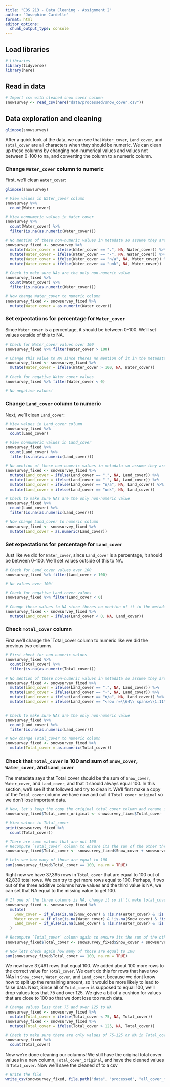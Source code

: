 ```yaml
---
title: "EDS 213 - Data Cleaning - Assignment 2"
author: "Josephine Cardelle"
format: html
editor_options: 
  chunk_output_type: console
---
```


## Load libraries

```r
# Libraries
library(tidyverse)
library(here)
```

## Read in data

```r
# Import csv with cleaned snow cover column
snowsurvey <- read_csv(here("data/processed/snow_cover.csv"))
```

## Data exploration and cleaning
```r
glimpse(snowsurvey)
```

After a quick look at the data, we can see that `Water_cover`, `Land_cover`, and `Total_cover` are all characters when they should be numeric. We can clean up these columns by changing non-numerical values and values not between 0-100 to na, and converting the column to a numeric column.

### Change `Water_cover` column to numeric

First, we'll clean `Water_cover`:

```r
glimpse(snowsurvey)

# View values in Water_cover column
snowsurvey %>%
  count(Water_cover)

# View nonnumeric values in Water_cover
snowsurvey %>%
  count(Water_cover) %>% 
  filter(is.na(as.numeric(Water_cover)))

# No mention of these non-numeric values in metadata so assume they are NA
snowsurvey_fixed <- snowsurvey %>% 
  mutate(Water_cover = ifelse(Water_cover == ".", NA, Water_cover)) %>% 
  mutate(Water_cover = ifelse(Water_cover == "-", NA, Water_cover)) %>% 
  mutate(Water_cover = ifelse(Water_cover == "n/a", NA, Water_cover)) %>% 
  mutate(Water_cover = ifelse(Water_cover == "unk", NA, Water_cover))

# Check to make sure NAs are the only non-numeric value
snowsurvey_fixed %>%
  count(Water_cover) %>% 
  filter(is.na(as.numeric(Water_cover)))

# Now change Water_cover to numeric column
snowsurvey_fixed <- snowsurvey_fixed %>% 
  mutate(Water_cover = as.numeric(Water_cover))
```


### Set expectations for percentage for `Water_cover`

Since `Water_cover` is a percentage, it should be between 0-100. We'll set values outside of this to NA. 
```r
# Check for Water_cover values over 100
snowsurvey_fixed %>% filter(Water_cover > 100)

# Change this value to NA since theres no mention of it in the metadata
snowsurvey_fixed <- snowsurvey_fixed %>% 
  mutate(Water_cover = ifelse(Water_cover > 100, NA, Water_cover))

# Check for negative Water_cover values
snowsurvey_fixed %>% filter(Water_cover < 0)

# No negative values!
```


### Change `Land_cover` column to numeric

Next, we'll clean `Land_cover`:

```r
# View values in Land_cover column
snowsurvey_fixed %>%
  count(Land_cover)

# View nonnumeric values in Land_cover
snowsurvey_fixed %>%
  count(Land_cover) %>% 
  filter(is.na(as.numeric(Land_cover)))

# No mention of these non-numeric values in metadata so assume they are NA
snowsurvey_fixed <- snowsurvey_fixed %>% 
  mutate(Land_cover = ifelse(Land_cover == ".", NA, Land_cover)) %>% 
  mutate(Land_cover = ifelse(Land_cover == "-", NA, Land_cover)) %>% 
  mutate(Land_cover = ifelse(Land_cover == "n/a", NA, Land_cover)) %>% 
  mutate(Land_cover = ifelse(Land_cover == "unk", NA, Land_cover))

# Check to make sure NAs are the only non-numeric value
snowsurvey_fixed %>%
  count(Land_cover) %>% 
  filter(is.na(as.numeric(Land_cover)))

# Now change Land_cover to numeric column
snowsurvey_fixed <- snowsurvey_fixed %>% 
  mutate(Land_cover = as.numeric(Land_cover))
```

### Set expectations for percentage for `Land_cover`

Just like we did for `Water_cover`, since `Land_cover` is a percentage, it should be between 0-100. We'll set values outside of this to NA. 

```r
# Check for Land_cover values over 100
snowsurvey_fixed %>% filter(Land_cover > 100)

# No values over 100!

# Check for negative Land_cover values
snowsurvey_fixed %>% filter(Land_cover < 0)

# Change these values to NA since theres no mention of it in the metadata
snowsurvey_fixed <- snowsurvey_fixed %>% 
  mutate(Land_cover = ifelse(Land_cover < 0, NA, Land_cover))
```

### Check `Total_cover` column

First we'll change the `Total_cover column to numeric like we did the previous two columns.
```r
# First check for non-numeric values
snowsurvey_fixed %>%
  count(Total_cover) %>% 
  filter(is.na(as.numeric(Total_cover)))

# No mention of these non-numeric values in metadata so assume they are NA
snowsurvey_fixed <- snowsurvey_fixed %>% 
  mutate(Land_cover = ifelse(Land_cover == ".", NA, Land_cover)) %>% 
  mutate(Land_cover = ifelse(Land_cover == "-", NA, Land_cover)) %>% 
  mutate(Land_cover = ifelse(Land_cover == "n/a", NA, Land_cover)) %>% 
  mutate(Land_cover = ifelse(Land_cover == "<row r=\\64\\ spans=\\1:11\\ x14ac:dyDescent=\\0.2\\>", NA, Land_cover))


# Check to make sure NAs are the only non-numeric value
snowsurvey_fixed %>%
  count(Land_cover) %>% 
  filter(is.na(as.numeric(Land_cover)))

# Now change Total_cover to numeric column
snowsurvey_fixed <- snowsurvey_fixed %>% 
  mutate(Total_cover = as.numeric(Total_cover))
```

### Check that `Total_cover` is 100 and sum of `Snow_cover`, `Water_cover`, and `Land_cover`

The metadata says that Total_cover should be the sum of `Snow_cover`, `Water_cover`, and `Land_cover`, and that it should always equal 100. In this section, we'll see if that followed and try to clean it. We'll first make a copy of the `Total_cover` column we have now and call it `Total_cover_original` so we don't lose important data. 

```r
# Now, let's keep the copy the original total_cover column and rename it
snowsurvey_fixed$Total_cover_original <- snowsurvey_fixed$Total_cover

# View values in Total_cover
print(snowsurvey_fixed %>%
  count(Total_cover))

# There are some values that are not 100
# Recompute `Total_cover` column to ensure its the sum of the other three columns
snowsurvey_fixed$Total_cover <- snowsurvey_fixed$Snow_cover + snowsurvey_fixed$Land_cover + snowsurvey_fixed$Water_cover

# Lets see how many of those are equal to 100
sum(snowsurvey_fixed$Total_cover == 100, na.rm = TRUE)
```


Right now we have 37,395 rows in `Total_cover` that are equal to 100 out of 42,830 total rows. We can try to get more rows equal to 100. Perhaps, if two out of the three additive columns have values and the third value is NA, we can set that NA equal to the missing value to get 100. 

```r
# If one of the three columns is NA, change it so it'll make total_cover 100
snowsurvey_fixed <- snowsurvey_fixed %>% 
  mutate(
    Snow_cover = if_else(is.na(Snow_cover) & !is.na(Water_cover) & !is.na(Land_cover), 100 - Water_cover - Land_cover, Snow_cover),
    Water_cover = if_else(is.na(Water_cover) & !is.na(Snow_cover) & !is.na(Land_cover), 100 - Snow_cover - Land_cover, Water_cover),
    Land_cover = if_else(is.na(Land_cover) & !is.na(Water_cover) & !is.na(Snow_cover), 100 - Water_cover - Snow_cover, Land_cover)
  )

# Recompute `Total_cover` column again to ensure its the sum of the other three columns
snowsurvey_fixed$Total_cover <- snowsurvey_fixed$Snow_cover + snowsurvey_fixed$Land_cover + snowsurvey_fixed$Water_cover

# Now lets check again how many of those are equal to 100
sum(snowsurvey_fixed$Total_cover == 100, na.rm = TRUE)
```

We now have 37,491 rows that equal 100. We added about 100 more rows to the correct value for `Total_cover`. We can't do this for rows that have two NAs in `Snow_cover`, `Water_cover`, and `Land_cover`, because we dont know how to split up the remaining amount, so it would be more likely to lead to false data. Next, Since all of `Total_cover` is supposed to equal 100, we'll drop values less that 75 and over 125. We give a bit of a cushion for values that are close to 100 so that we dont lose too much data.

```r
# Change values less that 75 and over 125 to NA 
snowsurvey_fixed <- snowsurvey_fixed %>% 
  mutate(Total_cover = ifelse(Total_cover < 75, NA, Total_cover))
snowsurvey_fixed <- snowsurvey_fixed %>% 
  mutate(Total_cover = ifelse(Total_cover > 125, NA, Total_cover))

# Check to make sure there are only values of 75-125 or NA in Total_cover
snowsurvey_fixed %>%
  count(Total_cover)
```


Now we're done cleaning our columns! We still have the original total cover values in a new column, `Total_cover_original`, and have the cleaned values in `Total_cover`. Now we'll save the cleaned df to a csv

```r
# Write the file
write_csv(snowsurvey_fixed, file.path("data", "processed", "all_cover_fixed_JosephineCardelle.csv"))
```


